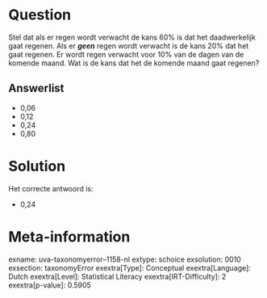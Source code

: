 Question
========

Stel dat als er regen wordt verwacht de kans 60% is dat het
daadwerkelijk gaat regenen. Als er ***geen*** regen wordt verwacht is de
kans 20% dat het gaat regenen. Er wordt regen verwacht voor 10% van de
dagen van de komende maand. Wat is de kans dat het de komende maand gaat
regenen?

Answerlist
----------

* 0,06
* 0,12
* 0,24
* 0,80

Solution
========

Het correcte antwoord is: 

* 0,24

Meta-information
================
exname: uva-taxonomyerror--1158-nl
extype: schoice
exsolution: 0010
exsection: taxonomyError 
exextra[Type]: Conceptual
exextra[Language]: Dutch
exextra[Level]: Statistical Literacy
exextra[IRT-Difficulty]: 2
exextra[p-value]: 0.5905
